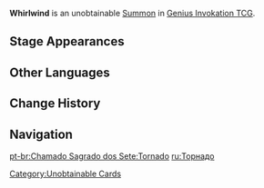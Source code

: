 {{Genius Invokation TCG Infobox
|id          = 135011
|image       = Whirlwind Summon.png
|type        = Summon
|createdby   = Prayer to the Winds
|summontype  = Character Card Skill
|usage       = 2
|effect      = '''End Phase:''' Deal 1 {{Color|Anemo DMG}}.
|source1     = 
}}
'''Whirlwind''' is an unobtainable [[Summon]] in [[Genius Invokation TCG]].

==Stage Appearances==
{{Genius Invokation TCG Stage Appearances|createdby=Anemo Samachurl (Character Card)}}

==Other Languages==
{{Other Languages
|en      = Whirlwind
|zhs     = 旋风
|zhs_rm  = Xuànfēng
|zht     = 旋風
|zht_rm  = Xuànfēng
|zh_tl   = Whirlwind
|ja      = 旋風
|ja_rm   = Senpuu{{Assumed}}
|ja_tl   = Whirlwind
|ko      = 돌풍
|ko_tl   = Gust
|es      = Ciclón
|es_tl   = Cyclone
|fr      = Tornade
|fr_tl   = Tornado
|ru      = Торнадо
|ru_tl   = Tornado
|th      = Whirlwind
|vi      = Lốc Xoáy
|vi_tl   = 
|de      = Luftwirbel
|de_tl   = Air Vortex
|id      = Whirlwind
|pt      = Tornado
|pt_tl   = 
|tr      = Hortum
|tr_tl   = 
|it      = Vortice
|it_tl   = Vortex
}}

==Change History==
{{Change History|3.3}}

==Navigation==
{{Genius Invokation TCG Navbox|Summon}}

[[Category:Unobtainable Cards]]

[[pt-br:Chamado Sagrado dos Sete:Tornado]]
[[ru:Торнадо]]